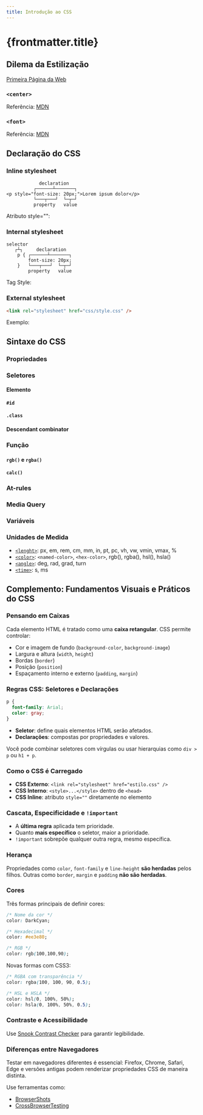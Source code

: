 ```yaml
---
title: Introdução ao CSS
---
```



# {frontmatter.title}

## Dilema da Estilização

[Primeira Página da Web](http://info.cern.ch/hypertext/WWW/TheProject.html)

### `<center>`

<CodeHtmlPreview src="/codes/css/introduction/deprecated-center" />

Referência: [MDN](https://developer.mozilla.org/en-US/docs/Web/HTML/Element/center)

### `<font>`

<CodeHtmlPreview src="/codes/css/introduction/deprecated-font" />

Referência: [MDN](https://developer.mozilla.org/en-US/docs/Web/HTML/Element/font)

## Declaração do CSS

### Inline stylesheet

```plaintext title="Atributo Style"
            declaration
          ┌──────┴───────┐
<p style="font-size: 20px;">Lorem ipsum dolor</p>
          └───┬───┘  └─┬─┘
          property   value
```

Atributo style="":

<CodeHtmlPreview src="/codes/css/introduction/css-inline" htmlHighlightLines="2,8,14" />

### Internal stylesheet


```plaintext title="Blocos de Estilo"
selector
   ┌┴┐     declaration
    p { ┌──────┴───────┐
        font-size: 20px;
    }   └───┬───┘  └─┬─┘
        property   value
```

 Tag Style:

<CodeHtmlPreview src="/codes/css/introduction/css-internal" onlyBody={false} htmlHighlightLines="6-15" />

### External stylesheet

```html title="Tag Link"
<link rel="stylesheet" href="css/style.css" />
```

Exemplo:

<CodeHtmlCssPreview src="/codes/css/introduction/css-external" onlyBody={false} codeTree={true} htmlHighlightLines="8" />

## Sintaxe do CSS

### Propriedades

<CodeHtmlCssPreview src="/codes/css/introduction/property-font" cssHighlightLines="2-5,10" />

### Seletores

#### Elemento

<CodeHtmlCssPreview src="/codes/css/introduction/selector-element" cssHighlightLines="1,5,11" />

#### `#id`

<CodeHtmlCssPreview src="/codes/css/introduction/selector-id" cssHighlightLines="5" />

#### `.class`

<CodeHtmlCssPreview src="/codes/css/introduction/selector-class" cssHighlightLines="5" />

#### Descendant combinator

<CodeHtmlCssPreview src="/codes/css/introduction/selector-descendant-combinator" cssHighlightLines="1" />

### Função

#### `rgb()` e `rgba()`

<CodeHtmlCssPreview src="/codes/css/introduction/function-rgb" cssHighlightLines="2,6" />

#### `calc()`

<CodeHtmlCssPreview src="/codes/css/introduction/function-calc" cssHighlightLines="2" />

### At-rules

<CodeHtmlCssPreview src="/codes/css/introduction/at-rule-import" onlyBody={false} htmlHighlightLines="9" />

### Media Query

<CodeHtmlCssPreview src="/codes/css/introduction/media-print" cssHighlightLines="6" />

### Variáveis

<CodeHtmlCssPreview src="/codes/css/introduction/css-variable" cssHighlightLines="3-4,9-10,14-15" />

### Unidades de Medida

<CodeHtmlCssPreview src="/codes/css/introduction/css-unit" isShowCss={false} htmlHighlightLines="1-2" />

- [`<lenght>`](https://developer.mozilla.org/en-US/docs/Web/CSS/lenght): px, em, rem, cm, mm, in, pt, pc, vh, vw, vmin, vmax, %
- [`<color>`](https://developer.mozilla.org/en-US/docs/Web/CSS/color): `<named-color>`, `<hex-color>`, rgb(), rgba(), hsl(), hsla()
- [`<angle>`](https://developer.mozilla.org/en-US/docs/Web/CSS/angle): deg, rad, grad, turn
- [`<time>`](https://developer.mozilla.org/en-US/docs/Web/CSS/time): s, ms


## Complemento: Fundamentos Visuais e Práticos do CSS

### Pensando em Caixas

Cada elemento HTML é tratado como uma **caixa retangular**. CSS permite controlar:

- Cor e imagem de fundo (`background-color`, `background-image`)
- Largura e altura (`width`, `height`)
- Bordas (`border`)
- Posição (`position`)
- Espaçamento interno e externo (`padding`, `margin`)

### Regras CSS: Seletores e Declarações

```css
p {
  font-family: Arial;
  color: gray;
}
```

- **Seletor**: define quais elementos HTML serão afetados.
- **Declarações**: compostas por propriedades e valores.

Você pode combinar seletores com vírgulas ou usar hierarquias como `div > p` ou `h1 + p`.

### Como o CSS é Carregado

- **CSS Externo**: `<link rel="stylesheet" href="estilo.css" />`
- **CSS Interno**: `<style>...</style>` dentro de `<head>`
- **CSS Inline**: atributo `style=""` diretamente no elemento

### Cascata, Especificidade e `!important`

- A **última regra** aplicada tem prioridade.
- Quanto **mais específico** o seletor, maior a prioridade.
- `!important` sobrepõe qualquer outra regra, mesmo específica.

### Herança

Propriedades como `color`, `font-family` e `line-height` **são herdadas** pelos filhos. Outras como `border`, `margin` e `padding` **não são herdadas**.

### Cores

Três formas principais de definir cores:

```css
/* Nome da cor */
color: DarkCyan;

/* Hexadecimal */
color: #ee3e80;

/* RGB */
color: rgb(100,100,90);
```

Novas formas com CSS3:

```css
/* RGBA com transparência */
color: rgba(100, 100, 90, 0.5);

/* HSL e HSLA */
color: hsl(0, 100%, 50%);
color: hsla(0, 100%, 50%, 0.5);
```

### Contraste e Acessibilidade

Use [Snook Contrast Checker](http://www.snook.ca/technical/colour_contrast/colour.html) para garantir legibilidade.

### Diferenças entre Navegadores

Testar em navegadores diferentes é essencial: Firefox, Chrome, Safari, Edge e versões antigas podem renderizar propriedades CSS de maneira distinta.

Use ferramentas como:
- [BrowserShots](https://browsershots.org)
- [CrossBrowserTesting](https://crossbrowsertesting.com)